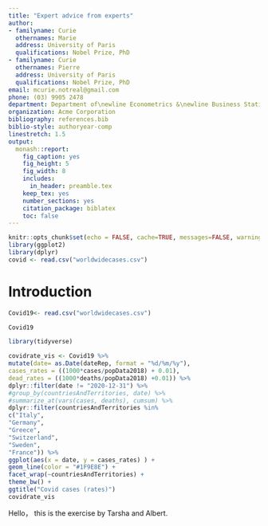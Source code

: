 ```yaml
---
title: "Expert advice from experts"
author:
- familyname: Curie
  othernames: Marie
  address: University of Paris
  qualifications: Nobel Prize, PhD
- familyname: Curie
  othernames: Pierre
  address: University of Paris
  qualifications: Nobel Prize, PhD
email: mcurie.notreal@gmail.com
phone: (03) 9905 2478
department: Department of\newline Econometrics &\newline Business Statistics
organization: Acme Corporation
bibliography: references.bib
biblio-style: authoryear-comp
linestretch: 1.5
output:
  monash::report:
    fig_caption: yes
    fig_height: 5
    fig_width: 8
    includes:
      in_header: preamble.tex
    keep_tex: yes
    number_sections: yes
    citation_package: biblatex
    toc: false
---
```


```r
knitr::opts_chunk$set(echo = FALSE, cache=TRUE, messages=FALSE, warning=FALSE)
library(ggplot2)
library(dplyr)
covid <- read.csv("worldwidecases.csv")
```


# Introduction

```r
Covid19<- read.csv("worldwidecases.csv")
```

```r
Covid19
```

```r
library(tidyverse)

covidrate_vis <- Covid19 %>%
mutate(date= as.Date(dateRep, format = "%d/%m/%y"),
cases_rates = ((1000*cases/popData2018) + 0.01),
dead_rates = ((1000*deaths/popData2018) +0.01)) %>%
dplyr::filter(date != "2020-12-31") %>%
#group_by(countriesAndTerritories, date) %>%
#summarize_at(vars(cases, deaths), cumsum) %>%
dplyr::filter(countriesAndTerritories %in%
c("Italy",
"Germany",
"Greece",
"Switzerland",
"Sweden",
"France")) %>%
ggplot(aes(x = date, y = cases_rates) ) +
geom_line(color = "#1F9E8E") +
facet_wrap(~countriesAndTerritories) +
theme_bw() +
ggtitle("Covid cases (rates)")
covidrate_vis
```


Hello， this is the exercise by Tarsha and Albert.

